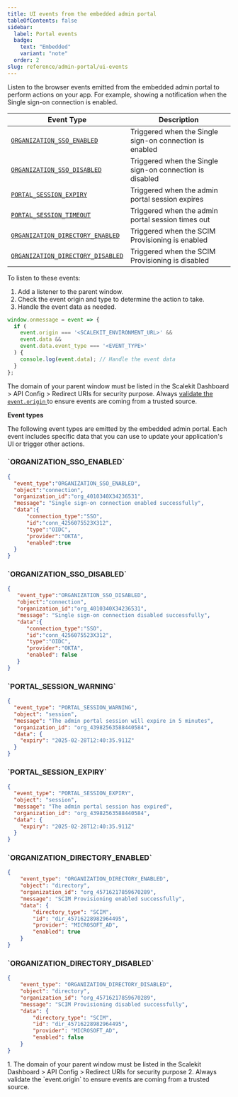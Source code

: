 ```yaml
---
title: UI events from the embedded admin portal
tableOfContents: false
sidebar:
  label: Portal events
  badge:
    text: "Embedded"
    variant: "note"
  order: 2
slug: reference/admin-portal/ui-events
---
```



Listen to the browser events emitted from the embedded admin portal to perform actions on your app. For example, showing a notification when the Single sign-on connection is enabled.

| Event Type       | Description      |
|----------------|----------------|
| [`ORGANIZATION_SSO_ENABLED`](#organization_sso_enabled)  | Triggered when the Single sign-on connection is enabled |
| [`ORGANIZATION_SSO_DISABLED`](#organization_sso_disabled)  | Triggered when the Single sign-on connection is disabled |
| [`PORTAL_SESSION_EXPIRY`](#portal_session_expiry)  | Triggered when the admin portal session expires |
| [`PORTAL_SESSION_TIMEOUT`](#portal_session_timeout)  | Triggered when the admin portal session times out |
| [`ORGANIZATION_DIRECTORY_ENABLED`](#organization_directory_enabled)  | Triggered when the SCIM Provisioning is enabled |
| [`ORGANIZATION_DIRECTORY_DISABLED`](#organization_directory_disabled)  | Triggered when the SCIM Provisioning is disabled |

To listen to these events:

1. Add a listener to the parent window.
2. Check the event origin and type to determine the action to take.
3. Handle the event data as needed.

```js {3,5} title="Listening to events from the embedded admin portal"
window.onmessage = event => {
  if (
    event.origin === '<SCALEKIT_ENVIRONMENT_URL>' &&
    event.data &&
    event.data.event_type === '<EVENT_TYPE>'
  ) {
    console.log(event.data); // Handle the event data
  }
};
```

The domain of your parent window must be listed in the Scalekit Dashboard > API Config > Redirect URIs for security purpose. Always <u>validate the `event.origin` </u> to ensure events are coming from a trusted source.

**Event types**

The following event types are emitted by the embedded admin portal. Each event includes specific data that you can use to update your application's UI or trigger other actions.

<h3 id="organization_sso_enabled">`ORGANIZATION_SSO_ENABLED`</h3>

```json
{
  "event_type":"ORGANIZATION_SSO_ENABLED",
  "object":"connection",
  "organization_id":"org_4010340X34236531",
  "message": "Single sign-on connection enabled successfully",
  "data":{
      "connection_type":"SSO",
      "id":"conn_4256075523X312",
      "type":"OIDC",
      "provider":"OKTA",
      "enabled":true
  }
}
```

<h3 id="organization_sso_disabled">`ORGANIZATION_SSO_DISABLED`</h3>

```json
{
   "event_type":"ORGANIZATION_SSO_DISABLED",
   "object":"connection",
   "organization_id":"org_4010340X34236531",
   "message": "Single sign-on connection disabled successfully",
   "data":{
      "connection_type":"SSO",
      "id":"conn_4256075523X312",
      "type":"OIDC",
      "provider":"OKTA",
      "enabled": false
   }
}
```

<h3 id="portal_session_warning">`PORTAL_SESSION_WARNING`</h3>

```json
{
  "event_type": "PORTAL_SESSION_WARNING",
  "object": "session",
  "message": "The admin portal session will expire in 5 minutes",
  "organization_id": "org_43982563588440584",
  "data": {
    "expiry": "2025-02-28T12:40:35.911Z"
  }
}
```

<h3 id="portal_session_expiry">`PORTAL_SESSION_EXPIRY`</h3>

```json
{
  "event_type": "PORTAL_SESSION_EXPIRY",
  "object": "session",
  "message": "The admin portal session has expired",
  "organization_id": "org_43982563588440584",
  "data": {
    "expiry": "2025-02-28T12:40:35.911Z"
  }
}
```

<h3 id="organization_directory_enabled">`ORGANIZATION_DIRECTORY_ENABLED`</h3>

```json
{
    "event_type": "ORGANIZATION_DIRECTORY_ENABLED",
    "object": "directory",
    "organization_id": "org_45716217859670289",
    "message": "SCIM Provisioning enabled successfully",
    "data": {
        "directory_type": "SCIM",
        "id": "dir_45716228982964495",
        "provider": "MICROSOFT_AD",
        "enabled": true
    }
}
```

<h3 id="organization_directory_disabled">`ORGANIZATION_DIRECTORY_DISABLED`</h3>

```json
{
    "event_type": "ORGANIZATION_DIRECTORY_DISABLED",
    "object": "directory",
    "organization_id": "org_45716217859670289",
    "message": "SCIM Provisioning disabled successfully",
    "data": {
        "directory_type": "SCIM",
        "id": "dir_45716228982964495",
        "provider": "MICROSOFT_AD",
        "enabled": false
    }
}
```

<Aside type="caution" title="Considerations">
1. The domain of your parent window must be listed in the Scalekit Dashboard > API Config > Redirect URIs for security purpose
2. Always validate the `event.origin` to ensure events are coming from a trusted source.
</Aside>